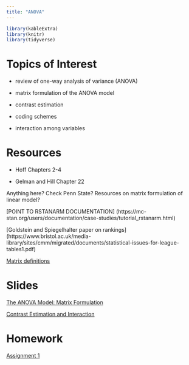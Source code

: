 ```yaml
---
title: "ANOVA"
---
```


```r
library(kableExtra)
library(knitr)
library(tidyverse)
```


# Topics of Interest

- review of one-way analysis of variance (ANOVA)

- matrix formulation of the ANOVA model

- contrast estimation

- coding schemes

- interaction among variables


# Resources

- Hoff Chapters 2-4

- Gelman and Hill Chapter 22

Anything here?  Check Penn State?  Resources on matrix formulation of linear model?

[POINT TO RSTANARM DOCUMENTATION]
(https://mc-stan.org/users/documentation/case-studies/tutorial_rstanarm.html)

[Goldstein and Spiegelhalter paper on rankings] (https://www.bristol.ac.uk/media-library/sites/cmm/migrated/documents/statistical-issues-for-league-tables1.pdf)

[Matrix definitions](https://onlinecourses.science.psu.edu/statprogram/reviews/matrix-algebra/definitions)


# Slides


[The ANOVA Model: Matrix Formulation](decks/anova_01_deck.html)

[Contrast Estimation and Interaction](decks/anova_02_deck.html)

<!--  [Random Effects ANOVA](decks/anova_03_deck.html)

[Bayesian Inference for the Hierarchical Normal Model](decks/anova_04_deck.html) --->



# Homework

[Assignment 1](decks/homework/hw1.html)

<!-- [Assignment 2](decks/homework/hw2.html)  --->



